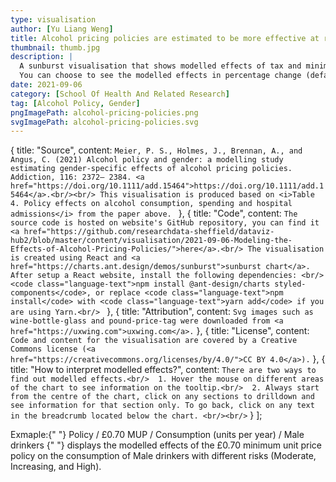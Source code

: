 ```yaml
---
type: visualisation
author: [Yu Liang Weng]
title: Alcohol pricing policies are estimated to be more effective at reducing consumption and harm for men than women
thumbnail: thumb.jpg
description: |
  A sunburst visualisation that shows modelled effects of tax and minimum unit pricing (MUP) policies on Consumption (units per year), Expenditure (annual £ spent), and Hospitalisations (at full effect).
  You can choose to see the modelled effects in percentage change (default choice, express the change in percentage) or absolute change (real value).
date: 2021-09-06
category: [School Of Health And Related Research]
tag: [Alcohol Policy, Gender]
pngImagePath: alcohol-pricing-policies.png
svgImagePath: alcohol-pricing-policies.svg
---
```



  {
    title: "Source",
    content: `Meier, P. S., Holmes, J., Brennan, A., and Angus, C. (2021) Alcohol policy and gender: a modelling study estimating gender-specific effects of alcohol pricing policies. Addiction, 116: 2372– 2384. <a href="https://doi.org/10.1111/add.15464">https://doi.org/10.1111/add.15464</a>.<br/><br/>
    This visualisation is produced based on <i>Table 4. Policy effects on alcohol consumption, spending and hospital admissions</i> from the paper above.
    `
  },
  {
    title: "Code",
    content: `The source code is hosted on website's GitHub repository, you can find it <a href="https://github.com/researchdata-sheffield/dataviz-hub2/blob/master/content/visualisation/2021-09-06-Modeling-the-Effects-of-Alcohol-Pricing-Policies/">here</a>.<br/>
    The visualisation is created using React and <a href="https://charts.ant.design/demos/sunburst">sunburst chart</a>. After setup a React website, install the following dependencies: <br/>
    <code class="language-text">npm install @ant-design/charts styled-components</code>, or replace <code class="language-text">npm install</code> with <code class="language-text">yarn add</code> if you are using Yarn.<br/>
    `
  },
  {
    title: "Attribution",
    content: `Svg images such as wine-bottle-glass and pound-price-tag were downloaded from <a href="https://uxwing.com">uxwing.com</a>.`
  },
  {
    title: "License",
    content: `Code and content for the visualisation are covered by a Creative Commons license (<a href="https://creativecommons.org/licenses/by/4.0/">CC BY 4.0</a>).`
  },
  {
    title: "How to interpret modelled effects?",
    content: `There are two ways to find out modelled effects.<br/>  1. Hover the mouse on different areas of the chart to see information on the tooltip.<br/>  2. Always start from the centre of the chart, click on any sections to drilldown and see information for that section only. To go back, click on any text in the breadcrumb located below the chart. <br/><br/>`
  }
];

<SunburstChart />

<VisDiv classname="my-8">
  <p
    className="text-gray-300"
    style={{ fontSize: ".82rem", lineHeight: "1.3" }}
  >
    Exmaple:{" "}
    <span className="text-red-300">
      Policy / £0.70 MUP / Consumption (units per year) / Male drinkers
    </span>{" "}
    displays the modelled effects of the £0.70 minimum unit price policy on the
    consumption of Male drinkers with different risks (Moderate, Increasing, and
    High).
  </p>
</VisDiv>

<VisPagination mdx={props.mdx}>
  <EmbedCode localPath="svgImagePath" />
</VisPagination>

<VisDetail mdx={props.mdx} />

<VisDiv>
  <Tab data={data} />
</VisDiv>
